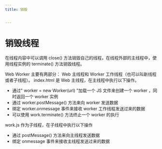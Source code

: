 ```yaml
---
title: 销毁


---
```


# 销毁线程

在线程内容中可以调用 close() 方法销毁自己的线程，在线程外部的主线程中，使用线程实例的 terminate() 方法销毁线程。

Web Worker 主要有两部分： Web 主线程和 Worker 工作线程（也可以叫新线程或者子线程）。 index.html 是 Web 主线程，在主线程中执行以下操作。

- 通过" worker = new Worker(url) "加载一个 JS 文件来创建一个 worker ，同时返回一个 worker 实例
- 通过 worker.postMessage() 方法来向 worker 发送数据
- 绑定 worker.onmessage 事件来接收 worker 工作线程发送过来的数据
- 可以使用 work.terminate() 方法终止一个 worker 的执行

work.js 作为子线程，在子线程中执行以下操作

- 通过 postMessage() 方法来向主线程发送数据
- 绑定 onmessage 事件来接收主线程发送过来的数据

            